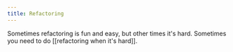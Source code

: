 ```yaml
---
title: Refactoring
---
```


Sometimes refactoring is fun and easy, but other times it's hard. Sometimes you
need to do [[refactoring when it's hard]].
